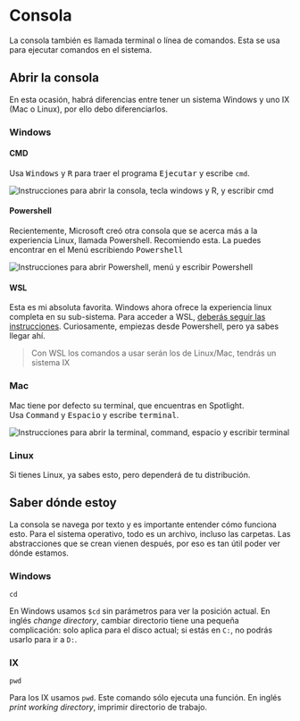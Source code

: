 
# Consola

La consola también es llamada terminal o línea de comandos. Esta se usa para ejecutar comandos en el sistema.

## Abrir la consola

En esta ocasión, habrá diferencias entre tener un sistema Windows y uno IX (Mac o Linux), por ello debo diferenciarlos.

### Windows

#### CMD

Usa <kbd>Windows</kbd> y <kbd>R</kbd> para traer el programa <samp>Ejecutar</samp> y escribe `cmd`.

<Image
  src="/consola/windows-r-cmd.png"
  width={440}
  height={308}
  alt="Instrucciones para abrir la consola, tecla windows y R, y escribir cmd"
/>

#### Powershell

Recientemente, Microsoft creó otra consola que se acerca más a la experiencia Linux, llamada Powershell. Recomiendo esta.
La puedes encontrar en el Menú escribiendo <samp>Powershell</samp>

<Image
  src="/consola/powershell.png"
  width={805}
  height={337}
  alt="Instrucciones para abrir Powershell, menú y escribir Powershell"
/>

#### WSL

Esta es mi absoluta favorita. Windows ahora ofrece la experiencia linux completa en su sub-sistema. Para acceder a WSL, [deberás seguir las instrucciones](https://docs.microsoft.com/es-es/windows/wsl/install). Curiosamente, empiezas desde Powershell, pero ya sabes llegar ahí.

> Con WSL los comandos a usar serán los de Linux/Mac, tendrás un sistema IX

### Mac

Mac tiene por defecto su terminal, que encuentras en Spotlight.  
Usa <kbd>Command</kbd> y <kbd>Espacio</kbd> y escribe <samp>terminal</samp>.

<Image
  src="/consola/terminal.png"
  width={512}
  height={71}
  alt="Instrucciones para abrir la terminal, command, espacio y escribir terminal"
/>

### Linux

Si tienes Linux, ya sabes esto, pero dependerá de tu distribución.

## Saber dónde estoy

La consola se navega por texto y es importante entender cómo funciona esto. Para el sistema operativo, todo es un archivo, incluso las carpetas. Las abstracciones que se crean vienen después, por eso es tan útil poder ver dónde estamos.

### Windows

```
cd
```

En Windows usamos `$cd` sin parámetros para ver la posición actual. En inglés _change directory_, cambiar directorio tiene una pequeña complicación: solo aplica para el disco actual; si estás en `C:`, no podrás usarlo para ir a `D:`.

### IX

```
pwd
```

Para los IX usamos `pwd`. Este comando sólo ejecuta una función. En inglés _print working directory_, imprimir directorio de trabajo.
